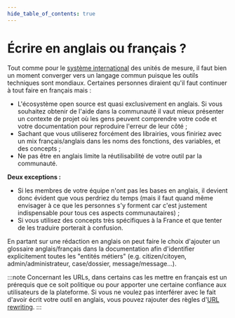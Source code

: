 ```yaml
---
hide_table_of_contents: true
---
```


# Écrire en anglais ou français ?

Tout comme pour le [système international](https://fr.wikipedia.org/wiki/Syst%C3%A8me_international_d%27unit%C3%A9s) des unités de mesure, il faut bien un moment converger vers un langage commun puisque les outils techniques sont mondiaux. Certaines personnes diraient qu'il faut continuer à tout faire en français mais :

- L'écosystème open source est quasi exclusivement en anglais. Si vous souhaitez obtenir de l'aide dans la communauté il vaut mieux présenter un contexte de projet où les gens peuvent comprendre votre code et votre documentation pour reproduire l'erreur de leur côté ;
- Sachant que vous utiliserez forcément des librairies, vous finiriez avec un mix français/anglais dans les noms des fonctions, des variables, et des concepts ;
- Ne pas être en anglais limite la réutilisabilité de votre outil par la communauté.

**Deux exceptions :**

- Si les membres de votre équipe n'ont pas les bases en anglais, il devient donc évident que vous perdriez du temps (mais il faut quand même envisager à ce que les personnes s'y forment car c'est justement indispensable pour tous ces aspects communautaires) ;
- Si vous utilisez des concepts très spécifiques à la France et que tenter de les traduire porterait à confusion.

En partant sur une rédaction en anglais on peut faire le choix d'ajouter un glossaire anglais/français dans la documentation afin d'identifier explicitement toutes les "entités métiers" (e.g. citizen/citoyen, admin/administrateur, case/dossier, message/message…).

:::note
Concernant les URLs, dans certains cas les mettre en français est un prérequis que ce soit politique ou pour apporter une certaine confiance aux utilisateurs de la plateforme. Si vous ne voulez pas interférer avec le fait d'avoir écrit votre outil en anglais, vous pouvez rajouter des règles d'[URL rewriting](https://en.wikipedia.org/wiki/Rewrite_engine).
:::
